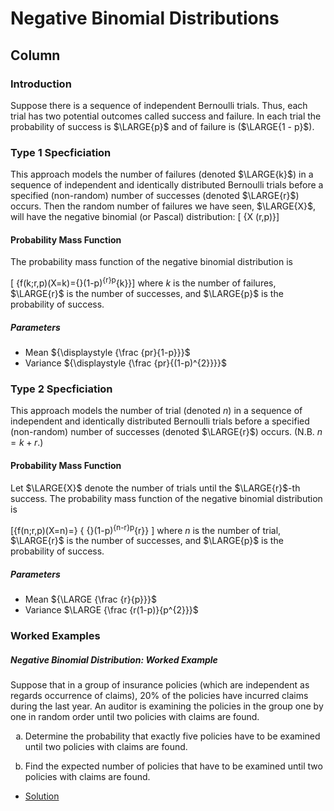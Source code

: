 
Negative Binomial Distributions {data-navmenu="Discrete Distributions"}
=====================================

Column {.tabset}
-------------------------------------------------

### Introduction

Suppose there is a sequence of independent Bernoulli trials. 
Thus, each trial has two potential outcomes called success and failure. In each trial the probability of success is $\LARGE{p}$ and of failure is ($\LARGE{1 - p}$). 


### Type 1 Specficiation

This approach models the number of failures (denoted $\LARGE{k}$) in a sequence of independent and identically distributed Bernoulli trials before a specified (non-random) number of successes (denoted $\LARGE{r}$) occurs.
Then the random number of failures we have seen, $\LARGE{X}$, will have the negative binomial (or Pascal) distribution:
\[ \LARGE {\displaystyle X\sim \operatorname {NB} (r,p)}\]

<h4>Probability Mass Function</h4>
\noindent The probability mass function of the negative binomial distribution is

\[ \LARGE {\displaystyle f(k;r,p)\equiv \Pr(X=k)={\binom {k+r-1}{k}}(1-p)^{r}p^{k}}\]
where $k$ is the number of failures, $\LARGE{r}$ is the number of successes, and $\LARGE{p}$ is the probability of success. 

<p>
<h5>Parameters</h5>

* Mean	${\displaystyle {\frac {pr}{1-p}}}$
* Variance	${\displaystyle {\frac {pr}{(1-p)^{2}}}}$

<p>

### Type 2 Specficiation

\noindent This approach models the number of trial (denoted $n$) in a sequence of independent and identically distributed Bernoulli trials before a specified (non-random) number of successes (denoted $\LARGE{r}$) occurs. (N.B. $n = k + r$.)

<h4>Probability Mass Function</h4>

Let $\LARGE{X}$ denote the number of trials until the $\LARGE{r}$-th success. 
The probability mass function of the negative binomial distribution is
	
\[\LARGE {\textstyle f(n;r,p)\equiv \Pr(X=n)=} { {\binom {n-1}{r-1}}(1-p)^{n-r}p^{r}} \]
where $n$ is the number of trial, $\LARGE{r}$ is the number of successes, and $\LARGE{p}$ is the probability of success. 

<p>
<h5>Parameters</h5>


* Mean	${\LARGE {\frac {r}{p}}}$
* Variance	$\LARGE {\frac {r(1-p)}{p^{2}}}$


### Worked Examples

<h5> Negative Binomial Distribution: Worked Example</h5>

Suppose that in a group of insurance policies (which are independent as regards
occurrence of claims), 20\% of the policies have incurred claims during the last year.
An auditor is examining the policies in the group one by one in random order until
two policies with claims are found.

a. Determine the probability that exactly five policies have to be examined until
two policies with claims are found.

b. Find the expected number of policies that have to be examined until two
policies with claims are found.



* <a href = "https://youtu.be/P1-FtKFbrtU/">Solution</a>
